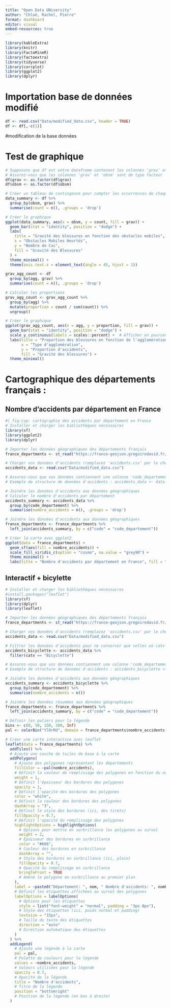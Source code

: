 ---
title: "Open Data UNiversity"
author: "Chloé, Rachel, Pierre"
format: dashboard
editor: visual
embed-resources: true
---

```{r}
library(kableExtra)
library(knitr)
library(FactoMineR)
library(factoextra)
library(tidyverse)
library(corrplot)
library(ggplot2)
library(dplyr)
```

# Importation base de données modifié

```{r}
df <- read.csv("Data/modified_data.csv", header = TRUE)
df <- df[,-c(1)]
```

#modification de la base données

# Test de graphique 


```{r}
# Supposons que df est votre dataframe contenant les colonnes 'grav' et 'obsm'
# Assurez-vous que les colonnes 'grav' et 'obsm' sont de type facteur
df$grav <- as.factor(df$grav)
df$obsm <- as.factor(df$obsm)

# Créer un tableau de contingence pour compter les occurrences de chaque combinaison
data_summary <- df %>%
  group_by(obsm, grav) %>%
  summarise(count = n(), .groups = 'drop')

# Créer le graphique
ggplot(data_summary, aes(x = obsm, y = count, fill = grav)) +
  geom_bar(stat = "identity", position = "dodge") +
  labs(
    title = "Gravité des blessures en fonction des obstacles mobiles",
    x = "Obstacles Mobiles Heurtés",
    y = "Nombre de Cas",
    fill = "Gravité des Blessures"
  ) +
  theme_minimal() +
  theme(axis.text.x = element_text(angle = 45, hjust = 1))

```

```{r}
grav_agg_count <- df 
  group_by(agg, grav) %>%
  summarise(count = n(), .groups = 'drop')

# Calculer les proportions
grav_agg_count <- grav_agg_count %>%
  group_by(agg) %>%
  mutate(proportion = count / sum(count)) %>%
  ungroup()

# Créer le graphique
ggplot(grav_agg_count, aes(x = agg, y = proportion, fill = grav)) +
  geom_bar(stat = "identity", position = "dodge") +
  scale_y_continuous(labels = scales::percent) +  # Afficher en pourcentage
  labs(title = "Proportion des blessures en fonction de l'agglomération (NC)",
       x = "Type d'agglomération",
       y = "Proportion d'accidents",
       fill = "Gravité des blessures") +
  theme_minimal()
```

# Cartographique des départements français : 
## Nombre d'accidents par département en France
```{r}
#| fig-cap: cartographie des accidents par département en France
# Installer et charger les bibliothèques nécessaires
library(sf)
library(ggplot2)
library(dplyr)

# Importer les données géographiques des départements français
france_departments <- st_read("https://france-geojson.gregoiredavid.fr/repo/departements.geojson")

# Charger vos données d'accidents (remplacez 'accidents.csv' par le chemin vers votre fichier de données)
accidents_data <- read.csv("Data/modified_data.csv")

# Assurez-vous que vos données contiennent une colonne 'code_departement' correspondant aux départements
# Exemple de structure de données d'accidents : accidents_data <- data.frame(code_departement = c("01", "02", ...), nombre_accidents = c(10, 15, ...))

# Joindre les données d'accidents aux données géographiques
# Calculer le nombre d'accidents par département
accidents_summary <- accidents_data %>%
  group_by(code_departement) %>%
  summarise(nombre_accidents = n(), .groups = 'drop')

# Joindre les données d'accidents aux données géographiques
france_departments <- france_departments %>%
  left_join(accidents_summary, by = c("code" = "code_departement"))

# Créer la carte avec ggplot2
ggplot(data = france_departments) +
  geom_sf(aes(fill = nombre_accidents)) +
  scale_fill_viridis_c(option = "cosmo", na.value = "grey90") +
  theme_minimal() +
  labs(title = "Nombre d'accidents par département en France", fill = "Nombre d'accidents")
```

## Interactif + bicylette
```{r}
# Installer et charger les bibliothèques nécessaires
#install.packages("leaflet")
library(sf)
library(dplyr)
library(leaflet)

# Importer les données géographiques des départements français
france_departments <- st_read("https://france-geojson.gregoiredavid.fr/repo/departements.geojson")

# Charger vos données d'accidents (remplacez 'accidents.csv' par le chemin vers votre fichier de données)
accidents_data <- read.csv("Data/modified_data.csv")

# Filtrer les données d'accidents pour ne conserver que celles où catv == "Bicyclette"
accidents_bicyclette <- accidents_data %>%
  filter(catv == "Bicyclette")

# Assurez-vous que vos données contiennent une colonne 'code_departement' correspondant aux départements
# Exemple de structure de données d'accidents : accidents_bicyclette <- data.frame(code_departement = c("01", "02", ...), nombre_accidents = c(10, 15, ...))

# Joindre les données d'accidents aux données géographiques
accidents_summary <- accidents_bicyclette %>%
  group_by(code_departement) %>%
  summarise(nombre_accidents = n())

# Joindre les données résumées aux données géographiques
france_departments <- france_departments %>%
  left_join(accidents_summary, by = c("code" = "code_departement"))

# Définir les paliers pour la légende
bins <- c(0, 50, 150, 300, Inf)
pal <- colorBin("YlOrRd", domain = france_departments$nombre_accidents, bins = bins)

# Créer une carte interactive avec leaflet
leaflet(data = france_departments) %>%
  addTiles() %>%
  # Ajoute une couche de tuiles de base à la carte
  addPolygons(
    # Ajoute des polygones représentant les départements
    fillColor = ~pal(nombre_accidents),
    # Définit la couleur de remplissage des polygones en fonction du nombre d'accidents
    weight = 1,
    # Définit l'épaisseur des bordures des polygones
    opacity = 1,
    # Définit l'opacité des bordures des polygones
    color = "white",
    # Définit la couleur des bordures des polygones
    dashArray = "3",
    # Définit le style des bordures (ici, des tirets)
    fillOpacity = 0.7,
    # Définit l'opacité du remplissage des polygones
    highlightOptions = highlightOptions(
      # Options pour mettre en surbrillance les polygones au survol
      weight = 2,
      # Épaisseur des bordures en surbrillance
      color = "#666",
      # Couleur des bordures en surbrillance
      dashArray = "",
      # Style des bordures en surbrillance (ici, plein)
      fillOpacity = 0.7,
      # Opacité du remplissage en surbrillance
      bringToFront = TRUE
      # Amène le polygone en surbrillance au premier plan
    ),
    label = ~paste0("Département: ", nom, " Nombre d'accidents: ", nombre_accidents),
    # Définit les étiquettes affichées au survol des polygones
    labelOptions = labelOptions(
      # Options pour les étiquettes
      style = list("font-weight" = "normal", padding = "3px 8px"),
      # Style des étiquettes (ici, poids normal et padding)
      textsize = "15px",
      # Taille du texte des étiquettes
      direction = "auto"
      # Direction automatique des étiquettes
    )
  ) %>%
  addLegend(
    # Ajoute une légende à la carte
    pal = pal,
    # Palette de couleurs pour la légende
    values = ~nombre_accidents,
    # Valeurs utilisées pour la légende
    opacity = 0.7,
    # Opacité de la légende
    title = "Nombre d'accidents",
    # Titre de la légende
    position = "bottomright"
    # Position de la légende (en bas à droite)
  )
```